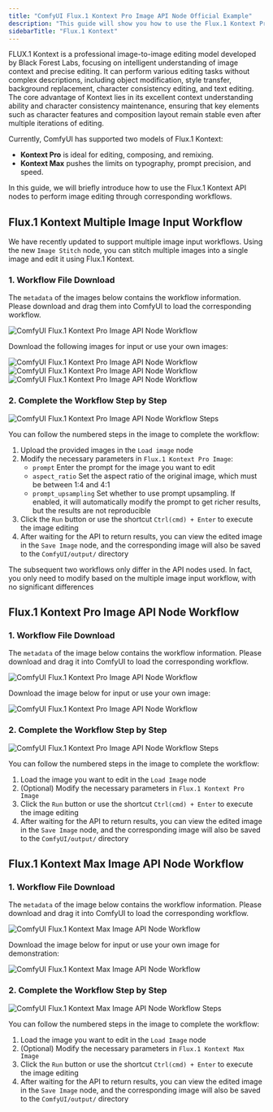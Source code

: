 ```yaml
---
title: "ComfyUI Flux.1 Kontext Pro Image API Node Official Example"
description: "This guide will show you how to use the Flux.1 Kontext Pro Image API node in ComfyUI to perform image editing"
sidebarTitle: "Flux.1 Kontext"
---
```



FLUX.1 Kontext is a professional image-to-image editing model developed by Black Forest Labs, focusing on intelligent understanding of image context and precise editing.
It can perform various editing tasks without complex descriptions, including object modification, style transfer, background replacement, character consistency editing, and text editing.
The core advantage of Kontext lies in its excellent context understanding ability and character consistency maintenance, ensuring that key elements such as character features and composition layout remain stable even after multiple iterations of editing.

Currently, ComfyUI has supported two models of Flux.1 Kontext:

* **Kontext Pro** is ideal for editing, composing, and remixing.
* **Kontext Max** pushes the limits on typography, prompt precision, and speed.

In this guide, we will briefly introduce how to use the Flux.1 Kontext API nodes to perform image editing through corresponding workflows.

<ReqHint/>
<UpdateReminder/>

## Flux.1 Kontext Multiple Image Input Workflow

We have recently updated to support multiple image input workflows. Using the new `Image Stitch` node, you can stitch multiple images into a single image and edit it using Flux.1 Kontext.

### 1. Workflow File Download

The `metadata` of the images below contains the workflow information. Please download and drag them into ComfyUI to load the corresponding workflow.

![ComfyUI Flux.1 Kontext Pro Image API Node Workflow](https://raw.githubusercontent.com/Comfy-Org/example_workflows/main/api_nodes/bfl/multiple_image_input/multiple_image_input.png)

Download the following images for input or use your own images:

![ComfyUI Flux.1 Kontext Pro Image API Node Workflow](https://raw.githubusercontent.com/Comfy-Org/example_workflows/main/api_nodes/bfl/multiple_image_input/girl.jpg)
![ComfyUI Flux.1 Kontext Pro Image API Node Workflow](https://raw.githubusercontent.com/Comfy-Org/example_workflows/main/api_nodes/bfl/multiple_image_input/dog.jpg)
![ComfyUI Flux.1 Kontext Pro Image API Node Workflow](https://raw.githubusercontent.com/Comfy-Org/example_workflows/main/api_nodes/bfl/multiple_image_input/sofa.jpg)

### 2. Complete the Workflow Step by Step

![ComfyUI Flux.1 Kontext Pro Image API Node Workflow Steps](/images/tutorial/api_nodes/bfl/flux_1_kontext_multiple_image_input_guide.jpg)

You can follow the numbered steps in the image to complete the workflow:

1. Upload the provided images in the `Load image` node
2. Modify the necessary parameters in `Flux.1 Kontext Pro Image`:
    - `prompt` Enter the prompt for the image you want to edit
    - `aspect_ratio` Set the aspect ratio of the original image, which must be between 1:4 and 4:1
    - `prompt_upsampling` Set whether to use prompt upsampling. If enabled, it will automatically modify the prompt to get richer results, but the results are not reproducible
3. Click the `Run` button or use the shortcut `Ctrl(cmd) + Enter` to execute the image editing
4. After waiting for the API to return results, you can view the edited image in the `Save Image` node, and the corresponding image will also be saved to the `ComfyUI/output/` directory

<Tip>
   The subsequent two workflows only differ in the API nodes used. In fact, you only need to modify based on the multiple image input workflow, with no significant differences
</Tip>

## Flux.1 Kontext Pro Image API Node Workflow

### 1. Workflow File Download

The `metadata` of the image below contains the workflow information. Please download and drag it into ComfyUI to load the corresponding workflow.

![ComfyUI Flux.1 Kontext Pro Image API Node Workflow](https://raw.githubusercontent.com/Comfy-Org/example_workflows/main/api_nodes/bfl/flux_1_kontext_pro_image.png)

Download the image below for input or use your own image:

![ComfyUI Flux.1 Kontext Pro Image API Node Workflow](https://raw.githubusercontent.com/Comfy-Org/example_workflows/main/api_nodes/bfl/flux_1_kontext_pro_image_input.png)

### 2. Complete the Workflow Step by Step

![ComfyUI Flux.1 Kontext Pro Image API Node Workflow Steps](/images/tutorial/api_nodes/bfl/flux_1_kontext_pro_image_step_guide.jpg)

You can follow the numbered steps in the image to complete the workflow:
1. Load the image you want to edit in the `Load Image` node
2. (Optional) Modify the necessary parameters in `Flux.1 Kontext Pro Image`
3. Click the `Run` button or use the shortcut `Ctrl(cmd) + Enter` to execute the image editing
4. After waiting for the API to return results, you can view the edited image in the `Save Image` node, and the corresponding image will also be saved to the `ComfyUI/output/` directory

## Flux.1 Kontext Max Image API Node Workflow

### 1. Workflow File Download

The `metadata` of the image below contains the workflow information. Please download and drag it into ComfyUI to load the corresponding workflow.

![ComfyUI Flux.1 Kontext Max Image API Node Workflow](https://raw.githubusercontent.com/Comfy-Org/example_workflows/main/api_nodes/bfl/flux_1_kontext_max_image.png)

Download the image below for input or use your own image for demonstration:

![ComfyUI Flux.1 Kontext Max Image API Node Workflow](https://raw.githubusercontent.com/Comfy-Org/example_workflows/main/api_nodes/bfl/flux_1_kontext_max_image_input.png)

### 2. Complete the Workflow Step by Step

![ComfyUI Flux.1 Kontext Max Image API Node Workflow Steps](/images/tutorial/api_nodes/bfl/flux_1_kontext_max_image_step_guide.jpg)

You can follow the numbered steps in the image to complete the workflow:
1. Load the image you want to edit in the `Load Image` node
2. (Optional) Modify the necessary parameters in `Flux.1 Kontext Max Image`
3. Click the `Run` button or use the shortcut `Ctrl(cmd) + Enter` to execute the image editing
4. After waiting for the API to return results, you can view the edited image in the `Save Image` node, and the corresponding image will also be saved to the `ComfyUI/output/` directory

<PromptTechniques/>
